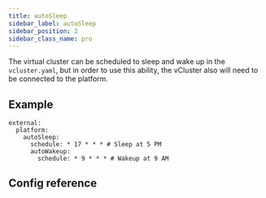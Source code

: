 ```yaml
---
title: autoSleep
sidebar_label: autoSleep
sidebar_position: 2
sidebar_class_name: pro
---
```



The virtual cluster can be scheduled to sleep and wake up in the `vcluster.yaml`, but in order to use this ability, the vCluster also will need to be connected to the platform.   

## Example

```
external:
  platform:
    autoSleep:
      schedule: * 17 * * * # Sleep at 5 PM
      autoWakeup:
        schedule: * 9 * * * # Wakeup at 9 AM
```

## Config reference

<AutoSleep />
